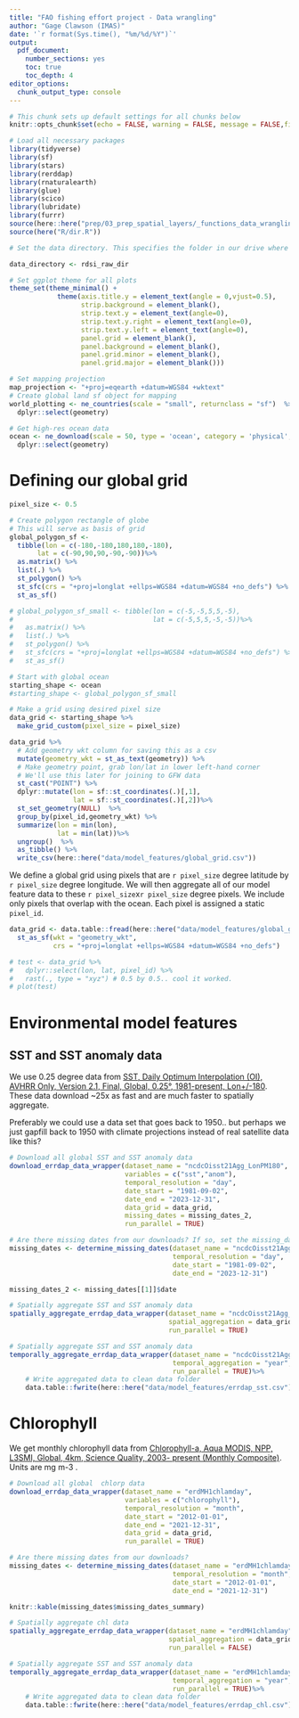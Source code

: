 ```yaml
---
title: "FAO fishing effort project - Data wrangling"
author: "Gage Clawson (IMAS)"
date: '`r format(Sys.time(), "%m/%d/%Y")`'
output: 
  pdf_document: 
    number_sections: yes
    toc: true
    toc_depth: 4
editor_options: 
  chunk_output_type: console
---
```


```r
# This chunk sets up default settings for all chunks below
knitr::opts_chunk$set(echo = FALSE, warning = FALSE, message = FALSE,fig.width = 7.5,fig.height = 5,dev = 'png',dpi=300)
```

```r
# Load all necessary packages
library(tidyverse)
library(sf)
library(stars)
library(rerddap)
library(rnaturalearth)
library(glue)
library(scico)
library(lubridate)
library(furrr)
source(here::here("prep/03_prep_spatial_layers/_functions_data_wrangling_erddap.R"))
source(here("R/dir.R"))

# Set the data directory. This specifies the folder in our drive where the data can be found. 

data_directory <- rdsi_raw_dir

# Set ggplot theme for all plots
theme_set(theme_minimal() +
            theme(axis.title.y = element_text(angle = 0,vjust=0.5),
                  strip.background = element_blank(),
                  strip.text.y = element_text(angle=0),
                  strip.text.y.right = element_text(angle=0),
                  strip.text.y.left = element_text(angle=0),
                  panel.grid = element_blank(),
                  panel.background = element_blank(),
                  panel.grid.minor = element_blank(),
                  panel.grid.major = element_blank()))

# Set mapping projection
map_projection <- "+proj=eqearth +datum=WGS84 +wktext"
# Create global land sf object for mapping
world_plotting <- ne_countries(scale = "small", returnclass = "sf")  %>%
  dplyr::select(geometry)

# Get high-res ocean data
ocean <- ne_download(scale = 50, type = 'ocean', category = 'physical',returnclass = "sf") %>%
  dplyr::select(geometry)
```

# Defining our global grid

```r
pixel_size <- 0.5

# Create polygon rectangle of globe
# This will serve as basis of grid
global_polygon_sf <-
  tibble(lon = c(-180,-180,180,180,-180),
       lat = c(-90,90,90,-90,-90))%>%
  as.matrix() %>%
  list(.) %>%
  st_polygon() %>%
  st_sfc(crs = "+proj=longlat +ellps=WGS84 +datum=WGS84 +no_defs") %>%
  st_as_sf()

# global_polygon_sf_small <- tibble(lon = c(-5,-5,5,5,-5),
#                                   lat = c(-5,5,5,-5,-5))%>%
#   as.matrix() %>%
#   list(.) %>%
#   st_polygon() %>%
#   st_sfc(crs = "+proj=longlat +ellps=WGS84 +datum=WGS84 +no_defs") %>%
#   st_as_sf()

# Start with global ocean
starting_shape <- ocean
#starting_shape <- global_polygon_sf_small
```

```r
# Make a grid using desired pixel size
data_grid <- starting_shape %>%
  make_grid_custom(pixel_size = pixel_size)

data_grid %>%
  # Add geometry wkt column for saving this as a csv
  mutate(geometry_wkt = st_as_text(geometry)) %>% 
  # Make geometry point, grab lon/lat in lower left-hand corner
  # We'll use this later for joining to GFW data
  st_cast("POINT") %>%
  dplyr::mutate(lon = sf::st_coordinates(.)[,1],
                lat = sf::st_coordinates(.)[,2])%>%
  st_set_geometry(NULL)  %>% 
  group_by(pixel_id,geometry_wkt) %>% 
  summarize(lon = min(lon),
            lat = min(lat))%>%
  ungroup()  %>%
  as_tibble() %>%
  write_csv(here::here("data/model_features/global_grid.csv"))
```

We define a global grid using pixels that are `r pixel_size` degree latitude by `r pixel_size` degree longitude. We will then aggregate all of our model feature data to these `r pixel_size`x`r pixel_size` degree pixels. We include only pixels that overlap with the ocean. Each pixel is assigned a static `pixel_id`.

```r
data_grid <- data.table::fread(here::here("data/model_features/global_grid.csv")) %>%
  st_as_sf(wkt = "geometry_wkt",
           crs = "+proj=longlat +ellps=WGS84 +datum=WGS84 +no_defs")

# test <- data_grid %>%
#   dplyr::select(lon, lat, pixel_id) %>%
#   rast(., type = "xyz") # 0.5 by 0.5.. cool it worked. 
# plot(test)

```

\pagebreak

# Environmental model features

## SST and SST anomaly data 

We use 0.25 degree data from [SST, Daily Optimum Interpolation (OI), AVHRR Only, Version 2.1, Final, Global, 0.25°, 1981-present, Lon+/-180](https://coastwatch.pfeg.noaa.gov/erddap/info/ncdcOisst21Agg_LonPM180/index.html). These data download ~25x as fast and are much faster to spatially aggregate.

Preferably we could use a data set that goes back to 1950.. but perhaps we just gapfill back to 1950 with climate projections instead of real satellite data like this? 

```r
# Download all global SST and SST anomaly data
download_errdap_data_wrapper(dataset_name = "ncdcOisst21Agg_LonPM180",
                             variables = c("sst","anom"),
                             temporal_resolution = "day",
                             date_start = "1981-09-02",
                             date_end = "2023-12-31",
                             data_grid = data_grid,
                             missing_dates = missing_dates_2,
                             run_parallel = TRUE)
```


```r
# Are there missing dates from our downloads? If so, set the missing_dates variable to missing_dates_2 and rerun! 
missing_dates <- determine_missing_dates(dataset_name = "ncdcOisst21Agg_LonPM180",
                                         temporal_resolution = "day",
                                         date_start = "1981-09-02",
                                         date_end = "2023-12-31")

missing_dates_2 <- missing_dates[[1]]$date
```

```r
# Spatially aggregate SST and SST anomaly data
spatially_aggregate_errdap_data_wrapper(dataset_name = "ncdcOisst21Agg_LonPM180",
                                        spatial_aggregation = data_grid,
                                        run_parallel = TRUE)
```

```r
# Spatially aggregate SST and SST anomaly data
temporally_aggregate_errdap_data_wrapper(dataset_name = "ncdcOisst21Agg_LonPM180",
                                         temporal_aggregation = "year",
                                         run_parallel = TRUE)%>%
    # Write aggregated data to clean data folder
    data.table::fwrite(here::here("data/model_features/errdap_sst.csv"))
```

\pagebreak

# Chlorophyll

We get monthly chlorophyll data from [Chlorophyll-a, Aqua MODIS, NPP, L3SMI, Global, 4km, Science Quality, 2003- present (Monthly Composite)](https://coastwatch.pfeg.noaa.gov/erddap/griddap/erdMH1chlamday.html). Units are mg m-3 .


```r
# Download all global  chlorp data
download_errdap_data_wrapper(dataset_name = "erdMH1chlamday",
                             variables = c("chlorophyll"),
                             temporal_resolution = "month",
                             date_start = "2012-01-01",
                             date_end = "2021-12-31",
                             data_grid = data_grid,
                             run_parallel = TRUE)
```

```r
# Are there missing dates from our downloads?
missing_dates <- determine_missing_dates(dataset_name = "erdMH1chlamday",
                                         temporal_resolution = "month",
                                         date_start = "2012-01-01",
                                         date_end = "2021-12-31")
```

```r
knitr::kable(missing_dates$missing_dates_summary)
```

```r
# Spatially aggregate chl data
spatially_aggregate_errdap_data_wrapper(dataset_name = "erdMH1chlamday",
                                        spatial_aggregation = data_grid,
                                        run_parallel = FALSE)
```

```r
# Spatially aggregate SST and SST anomaly data
temporally_aggregate_errdap_data_wrapper(dataset_name = "erdMH1chlamday",
                                         temporal_aggregation = "year",
                                         run_parallel = TRUE)%>%
    # Write aggregated data to clean data folder
    data.table::fwrite(here::here("data/model_features/errdap_chl.csv"))
```